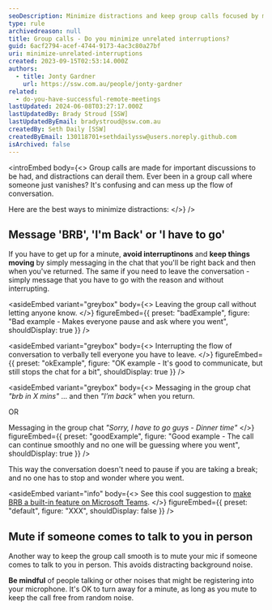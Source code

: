 ```yaml
---
seoDescription: Minimize distractions and keep group calls focused by messaging "BRB" or "I have to go" and muting your mic when interrupted.
type: rule
archivedreason: null
title: Group calls - Do you minimize unrelated interruptions?
guid: 6acf2794-acef-4744-9173-4ac3c80a27bf
uri: minimize-unrelated-interruptions
created: 2023-09-15T02:53:14.000Z
authors:
  - title: Jonty Gardner
    url: https://ssw.com.au/people/jonty-gardner
related:
  - do-you-have-successful-remote-meetings
lastUpdated: 2024-06-08T03:27:17.000Z
lastUpdatedBy: Brady Stroud [SSW]
lastUpdatedByEmail: bradystroud@ssw.com.au
createdBy: Seth Daily [SSW]
createdByEmail: 130118701+sethdailyssw@users.noreply.github.com
isArchived: false
---
```


<introEmbed
  body={<>
Group calls are made for important discussions to be had, and distractions can derail them. Ever been in a group call where someone just vanishes? It's confusing and can mess up the flow of conversation.

Here are the best ways to minimize distractions:
  </>}
/>
## Message 'BRB', 'I'm Back' or 'I have to go'

If you have to get up for a minute, **avoid interruptinons** and **keep things moving** by simply messaging in the chat that you'll be right back and then when you've returned. The same if you need to leave the conversation - simply message that you have to go with the reason and without interrupting.

<asideEmbed
  variant="greybox"
  body={<>
    Leaving the group call without letting anyone know.
  </>}
  figureEmbed={{
    preset: "badExample",
    figure: "Bad example - Makes everyone pause and ask where you went",
    shouldDisplay: true
  }}
/>

<asideEmbed
  variant="greybox"
  body={<>
    Interrupting the flow of conversation to verbally tell everyone you have to leave.
  </>}
  figureEmbed={{
    preset: "okExample",
    figure: "OK example - It's good to communicate, but still stops the chat for a bit",
    shouldDisplay: true
  }}
/>

<asideEmbed
  variant="greybox"
  body={<>
    Messaging in the group chat _"brb in X mins"_ ...
and then _"I’m back"_ when you return.

OR

Messaging in the group chat _"Sorry, I have to go guys - Dinner time"_
  </>}
  figureEmbed={{
    preset: "goodExample",
    figure: "Good example - The call can continue smoothly and no one will be guessing where you went",
    shouldDisplay: true
  }}
/>

This way the conversation doesn't need to pause if you are taking a break; and no one has to stop and wonder where you went.

<asideEmbed
  variant="info"
  body={<>
    See this cool suggestion to [make BRB a built-in feature on Microsoft Teams](https://prezi.com/p/bkbhsl8nznys/brb-on-teams).
  </>}
  figureEmbed={{
    preset: "default",
    figure: "XXX",
    shouldDisplay: false
  }}
/>

## Mute if someone comes to talk to you in person

Another way to keep the group call smooth is to mute your mic if someone comes to talk to you in person. This avoids distracting background noise.

**Be mindful** of people talking or other noises that might be registering into your microphone. It's OK to turn away for a minute, as long as you mute to keep the call free from random noise.
